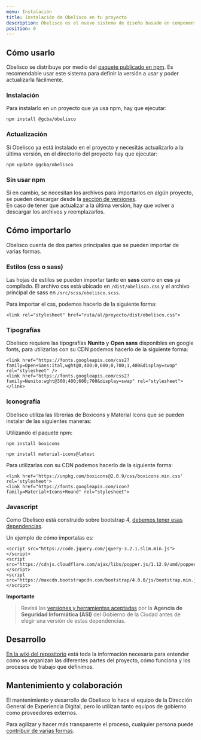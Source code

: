 ```yaml
---
menu: Instalación
title: Instalación de Obelisco en tu proyecto
description: Obelisco es el nuevo sistema de diseño basado en componentes para los productos digitales de la ciudad de Buenos Aires. Fue creado para reemplazar BAstrap.
position: 0
---
```




## Cómo usarlo

Obelisco se distribuye por medio del [paquete publicado en npm](https://www.npmjs.com/package/@gcba/obelisco).
Es recomendable usar este sistema para definir la versión a usar y poder actualizarla fácilmente.

### Instalación

Para instalarlo en un proyecto que ya usa npm, hay que ejecutar:
```
npm install @gcba/obelisco
```

### Actualización

Si Obelisco ya está instalado en el proyecto y necesitás actualizarlo a la última versión, en el directorio del proyecto hay que ejecutar:
```
npm update @gcba/obelisco
```

### Sin usar npm

Si en cambio, se necesitan los archivos para importarlos en algún proyecto, se pueden descargar desde la [sección de versiones](https://github.com/gcba/Obelisco/releases).  
En caso de tener que actualizar a la última versión, hay que volver a descargar los archivos y reemplazarlos.

## Cómo importarlo

Obelisco cuenta de dos partes principales que se pueden importar de varias formas.

### Estilos (css o sass)

Las hojas de estilos se pueden importar tanto en **sass** como en **css** ya compilado.
El archivo css está ubicado en `/dist/obelisco.css` y el archivo principal de sass en `/src/scss/obelisco.scss`.

Para importar el css, podemos hacerlo de la siguiente forma:
```
<link rel="stylesheet" href="ruta/al/proyecto/dist/obelisco.css">
```
 
### Tipografías

Obelisco requiere las tipografías **Nunito** y **Open sans** disponibles en google fonts, para utilizarlas con su CDN podemos hacerlo de la siguiente forma:
```
<link href="https://fonts.googleapis.com/css2?family=Open+Sans:ital,wght@0,400;0,600;0,700;1,400&display=swap" rel="stylesheet" />
<link href="https://fonts.googleapis.com/css2?family=Nunito:wght@300;400;600;700&display=swap" rel="stylesheet"></link>
```

### Iconografía

Obelisco utiliza las librerías de Boxicons y Material Icons que se pueden instalar de las siguientes maneras:

Utilizando el paquete npm:

```
npm install boxicons
```
```
npm install material-icons@latest
```

Para utilizarlas con su CDN podemos hacerlo de la siguiente forma:

```
<link href='https://unpkg.com/boxicons@2.0.9/css/boxicons.min.css' rel='stylesheet'>
<link href="https://fonts.googleapis.com/icon?family=Material+Icons+Round" rel="stylesheet">
```

### Javascript

Como Obelisco está construido sobre bootstrap 4, [debemos tener esas dependencias](https://getbootstrap.com/docs/4.6/getting-started/introduction/#js).

Un ejemplo de cómo importalas es:
```
<script src="https://code.jquery.com/jquery-3.2.1.slim.min.js"></script>
<script src="https://cdnjs.cloudflare.com/ajax/libs/popper.js/1.12.9/umd/popper.min.js"></script>
<script src="https://maxcdn.bootstrapcdn.com/bootstrap/4.0.0/js/bootstrap.min.js"></script>
``` 

**Importante**
> Revisá las [versiones y herramientas aceptadas](https://asijira-confluence.buenosaires.gob.ar/display/ASI/Versiones++y+Herramientas+aceptadas+por+la+ASI) por la **Agencia de Seguridad Informática (ASI)** del Gobierno de la Ciudad antes de elegir una versión de estas dependencias.

## Desarrollo

[En la wiki del repositorio](https://github.com/gcba/Obelisco/wiki) está toda la información necesaria para entender cómo se organizan las diferentes partes del proyecto, cómo funciona y los procesos de trabajo que definimos.


## Mantenimiento y colaboración

El mantenimiento y desarrollo de Obelisco lo hace el equipo de la Dirección General de Experiencia Digital, pero lo utilizan tanto equipos de gobierno como proveedores externos.

Para agilizar y hacer más transparente el proceso, cualquier persona puede [contribuir de varias formas](https://github.com/gcba/Obelisco/blob/master/CONTRIBUTING.md).